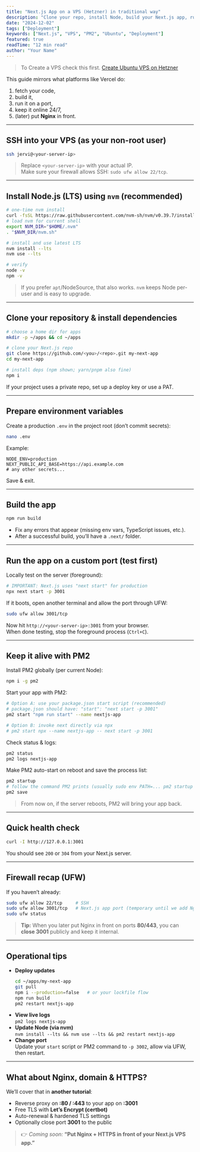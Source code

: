 ```yaml
---
title: "Next.js App on a VPS (Hetzner) in traditional way"
description: "Clone your repo, install Node, build your Next.js app, run it on a custom port, and keep it alive with PM2."
date: "2024-12-02"
tags: ["Deployment"]
keywords: ["Next.js", "VPS", "PM2", "Ubuntu", "Deployment"]
featured: true
readTime: "12 min read"
author: "Your Name"
---
```


> To Create a VPS check this first. [Create Ubuntu VPS on Hetzner](/blog/create-and-setup-ubuntu-vps-on-hetzner)


<CalloutWithImage image="/images/2025-10-01210207.png" alt="Hetzner VPS">

This guide mirrors what platforms like Vercel do:
1) fetch your code, 
2) build it, 
3) run it on a port, 
4) keep it online 24/7, 
5) (later) put **Nginx** in front.

</CalloutWithImage>


---

## SSH into your VPS (as your non-root user)

```bash
ssh jervi@<your-server-ip>
```

> Replace `<your-server-ip>` with your actual IP.  
> Make sure your firewall allows SSH: `sudo ufw allow 22/tcp`.

---

## Install Node.js (LTS) using `nvm` (recommended)

```bash
# one-time nvm install
curl -fsSL https://raw.githubusercontent.com/nvm-sh/nvm/v0.39.7/install.sh | bash
# load nvm for current shell
export NVM_DIR="$HOME/.nvm"
. "$NVM_DIR/nvm.sh"

# install and use latest LTS
nvm install --lts
nvm use --lts

# verify
node -v
npm -v
```

> If you prefer `apt`/NodeSource, that also works. `nvm` keeps Node per-user and is easy to upgrade.

---

## Clone your repository & install dependencies

```bash
# choose a home dir for apps
mkdir -p ~/apps && cd ~/apps

# clone your Next.js repo
git clone https://github.com/<you>/<repo>.git my-next-app
cd my-next-app

# install deps (npm shown; yarn/pnpm also fine)
npm i
```

If your project uses a private repo, set up a deploy key or use a PAT.

---

## Prepare environment variables

Create a production `.env` in the project root (don’t commit secrets):

```bash
nano .env
```

Example:

```dotenv
NODE_ENV=production
NEXT_PUBLIC_API_BASE=https://api.example.com
# any other secrets...
```

Save & exit.

---

## Build the app

```bash
npm run build
```

- Fix any errors that appear (missing env vars, TypeScript issues, etc.).
- After a successful build, you’ll have a `.next/` folder.

---

## Run the app on a custom port (test first)

Locally test on the server (foreground):

```bash
# IMPORTANT: Next.js uses "next start" for production
npx next start -p 3001
```

If it boots, open another terminal and allow the port through UFW:

```bash
sudo ufw allow 3001/tcp
```

Now hit `http://<your-server-ip>:3001` from your browser.  
When done testing, stop the foreground process (`Ctrl+C`).

---

## Keep it alive with PM2

Install PM2 globally (per current Node):

```bash
npm i -g pm2
```

Start your app with PM2:

```bash
# Option A: use your package.json start script (recommended)
# package.json should have: "start": "next start -p 3001"
pm2 start "npm run start" --name nextjs-app

# Option B: invoke next directly via npx
# pm2 start npx --name nextjs-app -- next start -p 3001
```

Check status & logs:

```bash
pm2 status
pm2 logs nextjs-app
```

Make PM2 auto-start on reboot and save the process list:

```bash
pm2 startup
# follow the command PM2 prints (usually sudo env PATH=... pm2 startup systemd -u jervi --hp /home/jervi)
pm2 save
```

> From now on, if the server reboots, PM2 will bring your app back.

---

## Quick health check

```bash
curl -I http://127.0.0.1:3001
```

You should see `200` or `304` from your Next.js server.

---

## Firewall recap (UFW)

If you haven’t already:

```bash
sudo ufw allow 22/tcp     # SSH
sudo ufw allow 3001/tcp   # Next.js app port (temporary until we add Nginx)
sudo ufw status
```

> **Tip:** When you later put Nginx in front on ports **80/443**, you can **close 3001** publicly and keep it internal.

---

## Operational tips

- **Deploy updates**
  ```bash
  cd ~/apps/my-next-app
  git pull
  npm i --production=false   # or your lockfile flow
  npm run build
  pm2 restart nextjs-app
  ```
- **View live logs**  
  `pm2 logs nextjs-app`
- **Update Node (via nvm)**  
  `nvm install --lts && nvm use --lts && pm2 restart nextjs-app`
- **Change port**  
  Update your `start` script or PM2 command to `-p 3002`, allow via UFW, then restart.

---

## What about Nginx, domain & HTTPS?

We’ll cover that in **another tutorial**:
- Reverse proxy on **:80 / :443** to your app on **:3001**  
- Free TLS with **Let’s Encrypt (certbot)**  
- Auto-renewal & hardened TLS settings  
- Optionally close port **3001** to the public

> 👉 _Coming soon:_ **“Put Nginx + HTTPS in front of your Next.js VPS app.”**
